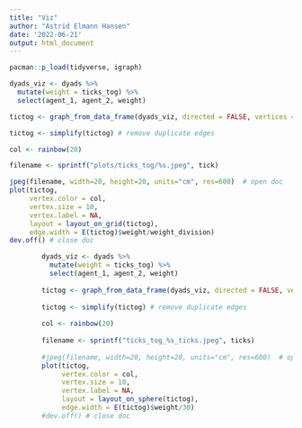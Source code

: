 ```yaml
---
title: "Viz"
author: "Astrid Elmann Hansen"
date: '2022-06-21'
output: html_document
---
```


```r
pacman::p_load(tidyverse, igraph)
```

```r

dyads_viz <- dyads %>% 
  mutate(weight = ticks_tog) %>% 
  select(agent_1, agent_2, weight) 

tictog <- graph_from_data_frame(dyads_viz, directed = FALSE, vertices = NULL) # make into igraph object

tictog <- simplify(tictog) # remove duplicate edges

col <- rainbow(20)

filename <- sprintf("plots/ticks_tog/%s.jpeg", tick)

jpeg(filename, width=20, height=20, units="cm", res=600)  # open doc
plot(tictog, 
     vertex.color = col,
     vertex.size = 10,
     vertex.label = NA,
     layout = layout_on_grid(tictog),
     edge.width = E(tictog)$weight/weight_division)
dev.off() # close doc

```


```r
        dyads_viz <- dyads %>% 
          mutate(weight = ticks_tog) %>% 
          select(agent_1, agent_2, weight) 
        
        tictog <- graph_from_data_frame(dyads_viz, directed = FALSE, vertices = NULL) # make into igraph object
        
        tictog <- simplify(tictog) # remove duplicate edges
        
        col <- rainbow(20)
        
        filename <- sprintf("ticks_tog_%s_ticks.jpeg", ticks)
        
        #jpeg(filename, width=20, height=20, units="cm", res=600)  # open doc
        plot(tictog, 
             vertex.color = col,
             vertex.size = 10,
             vertex.label = NA,
             layout = layout_on_sphere(tictog),
             edge.width = E(tictog)$weight/30)
        #dev.off() # close doc
```

